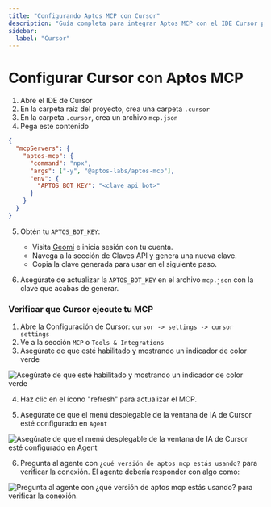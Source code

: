 ```yaml
---
title: "Configurando Aptos MCP con Cursor"
description: "Guía completa para integrar Aptos MCP con el IDE Cursor para flujos de trabajo mejorados de desarrollo blockchain"
sidebar:
  label: "Cursor"
---
```


# Configurar Cursor con Aptos MCP

1. Abre el IDE de Cursor
2. En la carpeta raíz del proyecto, crea una carpeta `.cursor`
3. En la carpeta `.cursor`, crea un archivo `mcp.json`
4. Pega este contenido

```json
{
  "mcpServers": {
    "aptos-mcp": {
      "command": "npx",
      "args": ["-y", "@aptos-labs/aptos-mcp"],
      "env": {
        "APTOS_BOT_KEY": "<clave_api_bot>"
      }
    }
  }
}
```

5. Obtén tu `APTOS_BOT_KEY`:
   - Visita [Geomi](https://geomi.dev/) e inicia sesión con tu cuenta.
   - Navega a la sección de Claves API y genera una nueva clave.
   - Copia la clave generada para usar en el siguiente paso.

6. Asegúrate de actualizar la `APTOS_BOT_KEY` en el archivo `mcp.json` con la clave que acabas de generar.

### Verificar que Cursor ejecute tu MCP

1. Abre la Configuración de Cursor: `cursor -> settings -> cursor settings`
2. Ve a la sección `MCP` o `Tools & Integrations`
3. Asegúrate de que esté habilitado y mostrando un indicador de color verde

![Asegúrate de que esté habilitado y mostrando un indicador de color verde](~/images/cursor/verify-cursor_step-3.png)

4. Haz clic en el ícono "refresh" para actualizar el MCP.

5. Asegúrate de que el menú desplegable de la ventana de IA de Cursor esté configurado en `Agent`

![Asegúrate de que el menú desplegable de la ventana de IA de Cursor esté configurado en Agent](~/images/cursor/verify-cursor_step-5.png)

6. Pregunta al agente con `¿qué versión de aptos mcp estás usando?` para verificar la conexión. El agente debería responder con algo como:

![Pregunta al agente con ¿qué versión de aptos mcp estás usando? para verificar la conexión.](~/images/cursor/verify-cursor_step-6.png)
